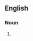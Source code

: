 ==English==

===Noun===
{{head|en|noun form|head=[[compound]] [[symbol]]s}}

# {{plural of|en|compound symbol}}